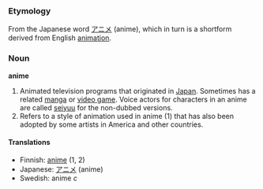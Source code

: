 ===Etymology===
From the Japanese word [[アニメ]] (anime), which in turn is a shortform derived from English [[animation]].

===Noun===
'''anime'''

#Animated television programs that originated in [[Japan]].  Sometimes has a related [[manga]] or [[video game]].  Voice actors for characters in an anime are called [[seiyuu]] for the non-dubbed versions.
#Refers to a style of animation used in anime (1) that has also been adopted by some artists in America and other countries.

====Translations====
*Finnish: [[anime]] (1, 2)
*Japanese: [[アニメ]] (anime)
*Swedish: anime ''c''